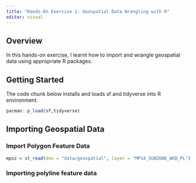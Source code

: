 ```yaml
---
title: "Hands-On Exercise 1: Geospatial Data Wrangling with R"
editor: visual
---
```


## Overview

In this hands-on exercise, I learnt how to import and wrangle geospatial data using appropriate R packages.

## Getting Started

The code chunk below installs and loads sf and tidyverse into R environment.

```r
pacman::p_load(sf,tidyverse)
```

## Importing Geospatial Data

### Import Polygon Feature Data

```r
mpsz = st_read(dsn = "data/geospatial", layer = "MP14_SUBZONE_WEB_PL")
```

### Importing polyline feature data
